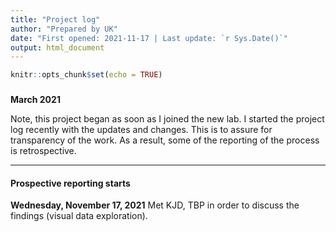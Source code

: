 ```yaml
---
title: "Project log"
author: "Prepared by UK"
date: "First opened: 2021-11-17 | Last update: `r Sys.Date()`"
output: html_document
---
```


```r
knitr::opts_chunk$set(echo = TRUE)
```

###  
**March 2021**

Note, this project began as soon as I joined the new lab. I started the project log recently with the updates and changes. This is to assure for transparency of the work. As a result, some of the reporting of the process is retrospective. 

***
####  Prospective reporting starts

**Wednesday, November 17, 2021**
Met KJD, TBP in order to discuss the findings (visual data exploration). 

